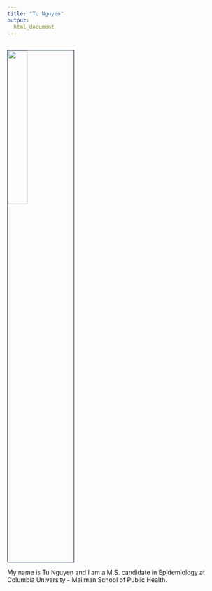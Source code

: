 ```yaml
---
title: "Tu Nguyen"
output: 
  html_document
---
```


<style>
img {border: 1px solid #021a40;}
</style>

<style type="text/css">
h1.title {
  font-size: 36px;
  font-family: Helvetica, sans-serif;
  color: #264d73;
}

h1 { /* Header 1 */
  font-size: 34px;
  color: 264d73;
}
</style>

<br><img src="images/IMG_6316.jpg" style="width:30%; margin-right:15px"><br>

My name is Tu Nguyen and I am a M.S. candidate in Epidemiology at Columbia University - Mailman School of Public Health. 
